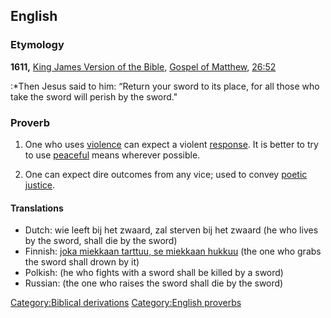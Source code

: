 ==English==

===Etymology===
'''1611,''' [[w:King James Version of the Bible|King James Version of the Bible]], [[w:Gospel of Matthew|Gospel of Matthew]], [[s:Bible (King James)/Matthew#Chapter 26|26:52]]
:*Then Jesus said to him: “Return your sword to its place, for all those who take the sword will perish by the sword."

===Proverb===
{{infl|en|proverb|head=[[live]] [[by]] [[the]] [[sword]], [[die]] [[by]] [[the]] [[sword]]}}

# One who uses [[violence]] can expect a violent [[response]].  It is better to try to use [[peaceful]] means wherever possible.
# {{figuratively}} One can expect dire outcomes from any vice; used to convey [[poetic justice]].

====Translations====
*Dutch: wie leeft bij het zwaard, zal sterven bij het zwaard (he who lives by the sword, shall die by the sword)
*Finnish: [[joka miekkaan tarttuu, se miekkaan hukkuu]] (the one who grabs the sword shall drown by it)
*Polkish: {{t|pl|kto mieczem wojuje, ten od miecza ginie}} (he who fights with a sword shall be killed by a sword)
*Russian: {{t|ru|поднявший меч от меча и погибнет}} (the one who raises the sword shall die by the sword)

[[Category:Biblical derivations]]
[[Category:English proverbs]]